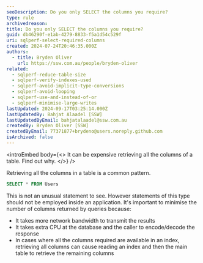 ```yaml
---
seoDescription: Do you only SELECT the columns you require?
type: rule
archivedreason:
title: Do you only SELECT the columns you require?
guid: db46290f-e1ab-4279-8833-f5a1d54c529f
uri: sqlperf-select-required-columns
created: 2024-07-24T20:46:35.000Z
authors:
  - title: Bryden Oliver
    url: https://ssw.com.au/people/bryden-oliver
related:
  - sqlperf-reduce-table-size
  - sqlperf-verify-indexes-used
  - sqlperf-avoid-implicit-type-conversions
  - sqlperf-avoid-looping
  - sqlperf-use-and-instead-of-or
  - sqlperf-minimise-large-writes
lastUpdated: 2024-09-17T03:25:14.000Z
lastUpdatedBy: Bahjat Alaadel [SSW]
lastUpdatedByEmail: bahjatalaadel@ssw.com.au
createdBy: Bryden Oliver [SSW]
createdByEmail: 77371877+brydeno@users.noreply.github.com
isArchived: false
---
```


<introEmbed
  body={<>
It can be expensive retrieving all the columns of a table. Find out why.
  </>}
/>
<youtubeEmbed url="https://www.youtube.com/embed/K5L1Dc_nUL8" description="Video: SELECT only the columns you want ✨ | Bryden Oliver (4 min)" />

Retrieving all the columns in a table is a common pattern.

```sql
SELECT * FROM Users
```

This is not an unusual statement to see. However statements of this type should not be employed inside an application. It's important to minimise the number of columns returned by queries because:

* It takes more network bandwidth to transmit the results
* It takes extra CPU at the database and the caller to encode/decode the response
* In cases where all the columns required are available in an index, retrieving all columns can cause reading an index and then the main table to retrieve the remaining columns
